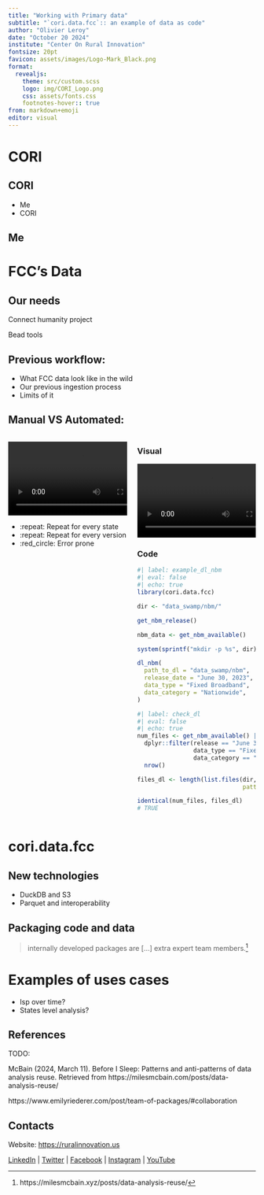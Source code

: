 ```yaml
---
title: "Working with Primary data"
subtitle: "`cori.data.fcc`:: an example of data as code"
author: "Olivier Leroy"
date: "October 20 2024"
institute: "Center On Rural Innovation"
fontsize: 20pt
favicon: assets/images/Logo-Mark_Black.png
format: 
  revealjs: 
    theme: src/custom.scss
    logo: img/CORI_Logo.png
    css: assets/fonts.css
    footnotes-hover:: true
from: markdown+emoji
editor: visual
---
```


# CORI

## CORI

- Me
- CORI

## Me



# FCC's Data

## Our needs

Connect humanity project

Bead tools 

## Previous workflow:

- What FCC data look like in the wild
- Our previous ingestion process
- Limits of it

## Manual VS Automated:

:::: {.columns}

::: {.column width="50%"}

![](img/manual_fcc.mov)

* :repeat: Repeat for every state  
* :repeat: Repeat for every version  
* :red_circle: Error prone 

:::

::: {.column width="50%"}

::: {.panel-tabset}

### Visual

![](img/dl_nbm_smaller.mov)

### Code

```r
#| label: example_dl_nbm
#| eval: false 
#| echo: true 
library(cori.data.fcc)

dir <- "data_swamp/nbm/"

get_nbm_release()

nbm_data <- get_nbm_available()

system(sprintf("mkdir -p %s", dir))

dl_nbm(
  path_to_dl = "data_swamp/nbm",
  release_date = "June 30, 2023",
  data_type = "Fixed Broadband",
  data_category = "Nationwide",
)

```

:::

```r
#| label: check_dl
#| eval: false 
#| echo: true 
num_files <- get_nbm_available() |> 
  dplyr::filter(release == "June 30, 2023" &
                data_type == "Fixed Broadband" &
                data_category == "Nationwide") |>
  nrow()

files_dl <- length(list.files(dir, 
                              pattern = "*.zip"))

identical(num_files, files_dl)
# TRUE
```

:::

::::




# cori.data.fcc

## New technologies

- DuckDB and S3
- Parquet and interoperability 

## Packaging code and data

>  internally developed packages are [...] extra expert team members.[^dataanalysisreuse]

[^dataanalysisreuse]: https://milesmcbain.xyz/posts/data-analysis-reuse/


# Examples of uses cases

- Isp over time?
- States level analysis? 

## References

TODO:

McBain (2024, March 11). Before I Sleep: Patterns and anti-patterns of data analysis reuse. Retrieved from https://milesmcbain.com/posts/data-analysis-reuse/

https://www.emilyriederer.com/post/team-of-packages/#collaboration

## Contacts

Website: [https://ruralinnovation.us](https://ruralinnovation.us)


[LinkedIn](https://www.linkedin.com/company/11099658) | [Twitter](https://twitter.com/Ruralinno) | [Facebook](https://www.facebook.com/RuralInno/) | [Instagram](https://www.instagram.com/ruralinno/) | [YouTube](https://www.youtube.com/channel/UCyqbtSrv4Nad9vVv4dQptcA) 
